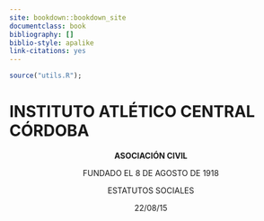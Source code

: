 ```yaml
--- 
site: bookdown::bookdown_site
documentclass: book
bibliography: []
biblio-style: apalike
link-citations: yes
---
```


```r
source("utils.R");
```

# INSTITUTO ATLÉTICO CENTRAL CÓRDOBA {.unnumbered}

<center>

**ASOCIACIÓN CIVIL**

FUNDADO EL 8 DE AGOSTO DE 1918

ESTATUTOS SOCIALES

22/08/15

</center>